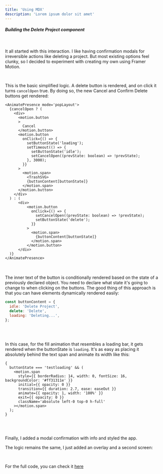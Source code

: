 ```yaml
---
title: 'Using MDX'
description: 'Lorem ipsum dolor sit amet'
---
```



##### **Building the Delete Project component**

<br />

It all started with this interaction.
I like having confirmation modals for irreversible actions like deleting a project. But most existing options feel clunky, so I decided to experiment with creating my own using Framer Motion.

<br />

<Contenedor arrow={false} showDescription={false} client:load>
  <Delete client:load />
</Contenedor>

This is the basic simplified logic. A delete button is rendered, and on click it turns `cancelOpen` true. By doing so, the new Cancel and Confirm Delete buttons get rendered:

```tsx
<AnimatePresence mode='popLayout'>
  {cancelOpen ? (
    <div>
      <motion.button
      >
        Cancel
      </motion.button>
      <motion.button
        onClick={() => {
          setButtonState('loading');
          setTimeout(() => {
            setButtonState('idle');
            setCancelOpen((prevState: boolean) => !prevState);
          }, 3000);
        }}
      >
        <motion.span>
          <TrashSVG>
          {buttonContent[buttonState]}
        </motion.span>
      </motion.button>
    </div>
  ) : (
      <div>
          <motion.button
            onClick={() => {
              setCancelOpen((prevState: boolean) => !prevState);
              setButtonState('delete');
            }}
          >
            <motion.span>
              {buttonContent[buttonState]}
            </motion.span>
          </motion.button>
      </div>
  )}
</AnimatePresence>
```

<br />
<br />
The inner text of the button is conditionally rendered based on the state of a
previously declared object. You need to declare what state it's going to change
to when clicking on the buttons. The good thing of this approach is that you can
have elements dynamically rendered easily:

```js
const buttonContent = {
  idle: 'Delete Project',
  delete: 'Delete',
  loading: 'Deleting...',
};
```

<br />
<br />

In this case, for the fill animation that resembles a loading bar, it gets rendered when the buttonState is `loading`. It's as easy as placing it absolutely behind the text span and animate its width like this:

```tsx
{
  buttonState === 'testloading' && (
    <motion.span
      style={{ borderRadius: 14, width: 0, fontSize: 16, backgroundColor: '#ff31311e' }}
      initial={{ opacity: 0 }}
      transition={{ duration: 2.7, ease: easeOut }}
      animate={{ opacity: 1, width: '100%' }}
      exit={{ opacity: 0 }}
      className='absolute left-0 top-0 h-full'
    ></motion.span>
  );
}
```

<br />
<br />

Finally, I added a modal confirmation with info and styled the app.

The logic remains the same, I just added an overlay and a second screen:

<br />

<Contenedor arrow={false} showDescription={false} client:load>
  <Modal client:load />
</Contenedor>

For the full code, you can check it [here](https://github.com/brenolasserre/portfolio/tree/main/src/components/playground)
